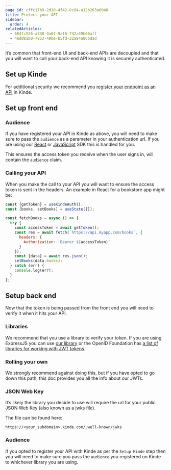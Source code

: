 ```yaml
---
page_id: cffc17b9-2d10-4f42-8c84-a12b263a6040
title: Protect your API
sidebar:
  order: 4
relatedArticles:
  - 684fc526-a338-4a67-9af6-742a39b66aff
  - 4ed081b0-7853-49be-b5fd-22a84a86bdad
---
```


It’s common that front-end UI and back-end APIs are decoupled and that you will want to call your back-end API knowing it is securely authenticated.

## **Set up Kinde**

For additional security we recommend you [register your endpoint as an API](/developer-tools/your-apis/register-manage-apis/) in Kinde.

## **Set up front end**

### **Audience**

If you have registered your API in Kinde as above, you will need to make sure to pass the `audience` as a parameter in your authentication url. If you are using our [React](/developer-tools/sdks/frontend/react-sdk/#audience) or [JavaScript](/developer-tools/sdks/frontend/javascript-sdk/#audience) SDK this is handled for you.

This ensures the access token you receive when the user signs in, will contain the `audience` claim.

### **Calling your API**

When you make the call to your API you will want to ensure the access token is sent in the headers. An example in React for a bookstore app might be:

```jsx
const {getToken} = useKindeAuth();
const [books, setBooks] = useState([]);

const fetchBooks = async () => {
  try {
    const accessToken = await getToken();
    const res = await fetch(`https://api.myapp.com/books`, {
      headers: {
        Authorization: `Bearer ${accessToken}`
      }
    });
    const {data} = await res.json();
    setBooks(data.books);
  } catch (err) {
    console.log(err);
  }
};
```

## **Setup back end**

Now that the token is being passed from the front end you will need to verify it when it hits your API.

### **Libraries**

We recommend that you use a library to verify your token. If you are using ExpressJS you can use [our library](/developer-tools/sdks/backend/express-sdk/#verify-jwt) or the OpenID Foundation has [a list of libraries for working with JWT tokens](https://openid.net/developers/jwt/).

### **Rolling your own**

We strongly recommend against doing this, but if you have opted to go down this path, this doc provides you all the info about our JWTs.

### **JSON Web Key**

It’s likely the library you decide to use will require the url for your public JSON Web Key (also known as a jwks file).

The file can be found here:

`https://<your_subdomain>.kinde.com/.well-known/jwks`

### **Audience**

If you opted to register your API with Kinde as per the `Setup Kinde` step then you will need to make sure you pass the `audience` you registered on Kinde to whichever library you are using.
